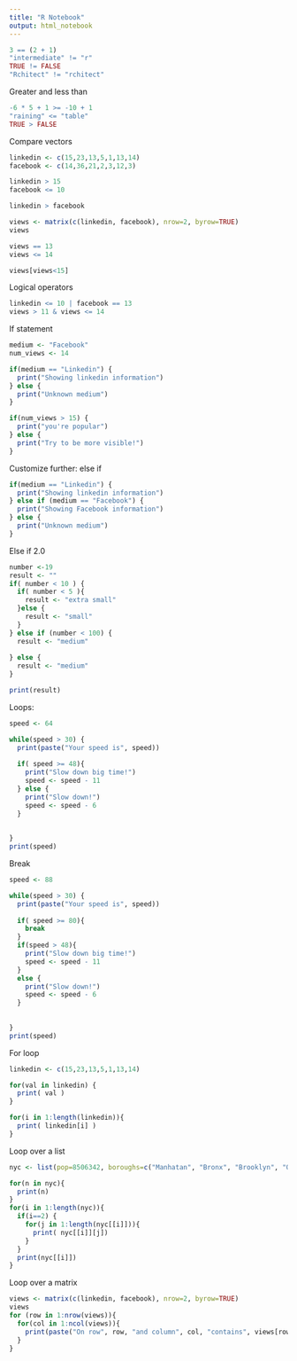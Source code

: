 ```yaml
---
title: "R Notebook"
output: html_notebook
---
```


```r
3 == (2 + 1)
"intermediate" != "r"
TRUE != FALSE
"Rchitect" != "rchitect"

```

Greater and less than

```r
-6 * 5 + 1 >= -10 + 1
"raining" <= "table"
TRUE > FALSE
```


Compare vectors

```r
linkedin <- c(15,23,13,5,1,13,14)
facebook <- c(14,36,21,2,3,12,3) 

linkedin > 15
facebook <= 10

linkedin > facebook

views <- matrix(c(linkedin, facebook), nrow=2, byrow=TRUE)
views

views == 13
views <= 14

views[views<15]

```

Logical operators

```r

linkedin <= 10 | facebook == 13
views > 11 & views <= 14
```
If statement

```r
medium <- "Facebook"
num_views <- 14

if(medium == "Linkedin") {
  print("Showing linkedin information")
} else {
  print("Unknown medium")
}

if(num_views > 15) {
  print("you're popular")
} else {
  print("Try to be more visible!")
}

```

Customize further: else if

```r

if(medium == "Linkedin") {
  print("Showing linkedin information")
} else if (medium == "Facebook") {
  print("Showing Facebook information")
} else {
  print("Unknown medium")
}

```
Else if 2.0


```r
number <-19
result <- ""
if( number < 10 ) {
  if( number < 5 ){
    result <- "extra small"
  }else {
    result <- "small"
  }
} else if (number < 100) {
  result <- "medium"
  
} else {
  result <- "medium"
}

print(result)

```

Loops:

```r
speed <- 64

while(speed > 30) {
  print(paste("Your speed is", speed))
  
  if( speed >= 48){
    print("Slow down big time!")
    speed <- speed - 11
  } else {
    print("Slow down!")
    speed <- speed - 6
  }
  
  
}
print(speed)
```

Break

```r
speed <- 88

while(speed > 30) {
  print(paste("Your speed is", speed))
  
  if( speed >= 80){
    break
  }
  if(speed > 48){
    print("Slow down big time!")
    speed <- speed - 11
  }
  else {
    print("Slow down!")
    speed <- speed - 6
  }
  
  
}
print(speed)
```

For loop

```r
linkedin <- c(15,23,13,5,1,13,14)

for(val in linkedin) {
  print( val )
}

for(i in 1:length(linkedin)){
  print( linkedin[i] )
}

```

Loop over a list

```r
nyc <- list(pop=8506342, boroughs=c("Manhatan", "Bronx", "Brooklyn", "Queens"), capital=FALSE)

for(n in nyc){
  print(n)
}
for(i in 1:length(nyc)){
  if(i==2) {
    for(j in 1:length(nyc[[i]])){
      print( nyc[[i]][j])
    }
  }
  print(nyc[[i]])
}

```
Loop over a matrix

```r
views <- matrix(c(linkedin, facebook), nrow=2, byrow=TRUE)
views
for (row in 1:nrow(views)){
  for(col in 1:ncol(views)){
    print(paste("On row", row, "and column", col, "contains", views[row,col]))
  }
}
```
